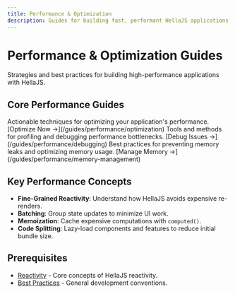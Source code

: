 ```yaml
---
title: Performance & Optimization
description: Guides for building fast, performant HellaJS applications
---
```



# Performance & Optimization Guides

Strategies and best practices for building high-performance applications with HellaJS.

## Core Performance Guides

<CardGrid>
  <Card title="🚀 Optimization Guide" icon="rocket">
    Actionable techniques for optimizing your application's performance.
    [Optimize Now →](/guides/performance/optimization)
  </Card>
  
  <Card title="🐛 Debugging Performance" icon="magnifier">
    Tools and methods for profiling and debugging performance bottlenecks.
    [Debug Issues →](/guides/performance/debugging)
  </Card>
  
  <Card title="🧠 Memory Management" icon="setting">
    Best practices for preventing memory leaks and optimizing memory usage.
    [Manage Memory →](/guides/performance/memory-management)
  </Card>
</CardGrid>

## Key Performance Concepts

- **Fine-Grained Reactivity**: Understand how HellaJS avoids expensive re-renders.
- **Batching**: Group state updates to minimize UI work.
- **Memoization**: Cache expensive computations with `computed()`.
- **Code Splitting**: Lazy-load components and features to reduce initial bundle size.

## Prerequisites

- [Reactivity](/concepts/reactivity) - Core concepts of HellaJS reactivity.
- [Best Practices](/guides/getting-started/best-practices) - General development conventions.
